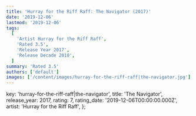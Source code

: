 ```yaml
---
title: 'Hurray for the Riff Raff: The Navigator (2017)'
date: '2019-12-06'
lastmod: '2019-12-06'
tags:
  [
    'Artist Hurray for the Riff Raff',
    'Rated 3.5',
    'Release Year 2017',
    'Release Decade 2010',
  ]
summary: 'Rated 3.5'
authors: ['default']
images: ['/content/images/hurray-for-the-riff-raff|the-navigator.jpg']
---
```


  key: 'hurray-for-the-riff-raff|the-navigator',
  title: 'The Navigator',
  release_year: 2017,
  rating: 7,
  rating_date: '2019-12-06T00:00:00.000Z',
  artist: 'Hurray for the Riff Raff',
};

<MusicRating data={data} />

